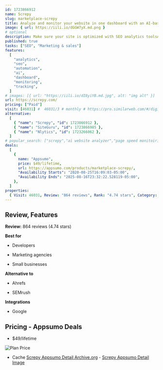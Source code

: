 ```yaml
---
id: 1723866912
name: Screpy
slug: marketplace-screpy
title: Analyze and monitor your website in one dashboard with an AI-based SEO and web analysis tool
image: { url: https://iili.io/dGGW7yX.md.png }
# optional
description: Make sure your site is optimized with SEO analytics toolsAnalyze and monitor all your webpages in one placeGet 24/7 uptime tracking and instant notifications
published: true
tasks: ["SEO", "Marketing & sales"]
features:
  [
    "analytics",
    "seo",
    "automation",
    "ai",
    "dashboard",
    "monitoring",
    "tracking",
  ]
# images: [{ url: "https://iili.io/dI8yiYB.md.jpg", alt: "img alt" }]
url: https://screpy.com/
pricing: ["Paid"]
visit: [46031] #  46031/3 # monthly # https://pro.similarweb.com/#/digitalsuite/websiteanalysis/home
alternative:
  [
    { "name": "Screpy", "id": 1723866912 },
    { "name": "SiteGuru", "id": 1723866985 },
    { "name": "Nlytics", "id": 1723266062 },
  ]
# popular_search: ["screpy","ai website analyzer","page speed monitoiring automated","predictive keyword success story","ai seo audit"]
deals:
  [
    {
      name: "Appsumo",
      price: $49/lifetime,
      url: https://appsumo.com/products/marketplace-screpy/,
      "Availability Starts": "2020-08-25T16:09:03-05:00",
      "Availability Ends": "2025-08-16T23:32:22.528119-05:00",
    },
  ]
properties:
  { Visit: 46031, Review: "864 reviews", Rank: "4.74 stars", Category: "SEO" }
---
```


## Review, Features

**Review:** 864 reviews (4.74 stars)

**Best for**

- Developers

- Marketing agencies

- Small businesses

**Alternative to**

- Ahrefs

- SEMrush

**Integrations**

- Google

## Pricing - Appsumo Deals

- $49/lifetime

<Img src="https://iili.io/dGM3x7s.png" alt="Plan Price" />

- Cache [Screpy Appsumo Detail Archive.org](https://web.archive.org/web/*/https://appsumo.com/products/marketplace-screpy/) - [Screpy Appsumo Detail Image](https://iili.io/dGM3jEP.png)
